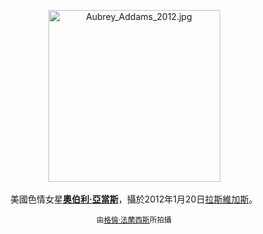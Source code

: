 <center>
[[File:Aubrey_Addams_2012.jpg|275px]]
<br><br>
美國色情女星'''[[奧伯利·亞當斯|奧伯利·亞當斯]]'''，攝於2012年1月20日[[拉斯維加斯|拉斯維加斯]]。
<p>
<small>由[[:en:User:Toglenn|格倫·法蘭西斯]]所拍攝</small>
</center>